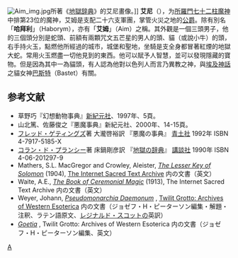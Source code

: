 [[Image:Aim_img.jpg|thumb]]所著《[[地獄辞典|地獄辞典]]》的艾尼畫像。]]
'''艾尼'''（{{lang-en|'''Aini'''}}），为[[所羅門七十二柱魔神|所羅門七十二柱魔神]]中排第23位的魔神，艾姆是支配二十六支軍團，掌管火災之地的[[公爵|公爵]]。除有別名「'''哈拜利'''」（Haborym），亦有「'''艾姆'''」（Aim）之稱。其外觀是一個三頭男子，他的三個頭分別是蛇頭、前額有兩顆咒文五芒星的男人的頭、貓（或說小牛）的頭，右手持火玉，點燃他所經過的城市，城堡和聖地，坐騎是支全身都冒著紅煙的地獄大蛇。常用火玉燃盡一切他見到的東西。他可以賦予人智慧，並可以發現隱藏的寶物。但是因為其中一為貓頭，有人認為他對以色列人而言乃異教之神，與[[埃及神話|埃及神話]]之貓女神[[芭絲特|巴斯特]]（Bastet）有關。

== 参考文献 ==
* 草野巧『幻想動物事典』[[新紀元社|新紀元社]]、1997年、5頁。
* 山北篤、佐藤俊之『悪魔事典』新紀元社、2000年、14-15頁。
* [[フレッド・ゲティングズ|フレッド・ゲティングズ]]著 大瀧啓裕訳 『悪魔の事典』 [[青土社|青土社]] 1992年 ISBN 4-7917-5185-X
* [[コラン・ド・プランシー|コラン・ド・プランシー]]著 床鍋剛彦訳 『[[地獄の辞典|地獄の辞典]]』 [[講談社|講談社]] 1990年 ISBN 4-06-201297-9
* Mathers, S.L. MacGregor and Crowley, Aleister, [http://www.sacred-texts.com/grim/lks/ ''The Lesser Key of Solomon''] {{Wayback|url=http://www.sacred-texts.com/grim/lks/ |date=20100829022514 }}(1904), [http://www.sacred-texts.com/index.htm The Internet Sacred Text Archive] {{Wayback|url=http://www.sacred-texts.com/index.htm |date=20170923093157 }} 内の文書（英文）
* Waite, A.E., [http://www.sacred-texts.com/grim/bcm/index.htm ''The Book of Ceremonial Magic''] {{Wayback|url=http://www.sacred-texts.com/grim/bcm/index.htm |date=20101202152057 }}(1913), The Internet Sacred Text Archive 内の文書（英文）
* Weyer, Johann, [http://www.esotericarchives.com/solomon/weyer.htm ''Pseudomonarchia Daemonum''] {{WebCite|url=https://www.webcitation.org/6IGSsvZjr?url=http://www.esotericarchives.com/solomon/weyer.htm |date=20130721000243 |dateformat=iso }}, [http://www.esotericarchives.com/ Twilit Grotto: Archives of Western Esoterica] {{Wayback|url=http://www.esotericarchives.com/ |date=20101217020748 }} 内の文書（ジョゼフ・H・ピーターソン編集・解題・注釈、ラテン語原文、[[レジナルド・スコット|レジナルド・スコット]]の英訳）
* ''[http://www.esotericarchives.com/solomon/goetia.htm Goetia] {{Wayback|url=http://www.esotericarchives.com/solomon/goetia.htm |date=20070523204557 }}'', Twilit Grotto: Archives of Western Esoterica 内の文書（ジョゼフ・H・ピーターソン編集、英文）

{{所罗门七十二柱魔神}}

[[category:所罗门七十二柱魔神|A]]